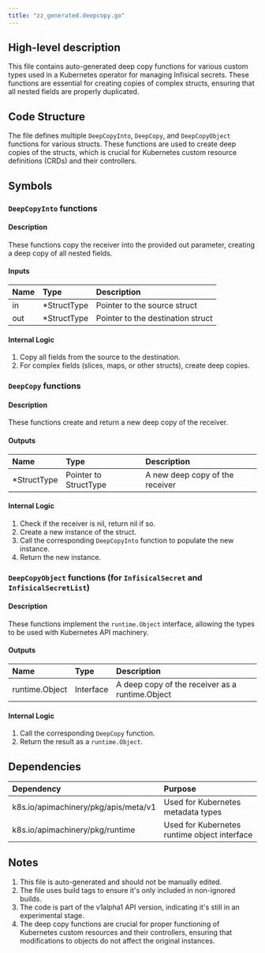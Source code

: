 ```yaml
---
title: "zz_generated.deepcopy.go"
---
```


## High-level description
This file contains auto-generated deep copy functions for various custom types used in a Kubernetes operator for managing Infisical secrets. These functions are essential for creating copies of complex structs, ensuring that all nested fields are properly duplicated.

## Code Structure
The file defines multiple `DeepCopyInto`, `DeepCopy`, and `DeepCopyObject` functions for various structs. These functions are used to create deep copies of the structs, which is crucial for Kubernetes custom resource definitions (CRDs) and their controllers.

## Symbols

### `DeepCopyInto` functions
#### Description
These functions copy the receiver into the provided out parameter, creating a deep copy of all nested fields.

#### Inputs
| Name | Type | Description |
|:-----|:-----|:------------|
| in | *StructType | Pointer to the source struct |
| out | *StructType | Pointer to the destination struct |

#### Internal Logic
1. Copy all fields from the source to the destination.
2. For complex fields (slices, maps, or other structs), create deep copies.

### `DeepCopy` functions
#### Description
These functions create and return a new deep copy of the receiver.

#### Outputs
| Name | Type | Description |
|:-----|:-----|:------------|
| *StructType | Pointer to StructType | A new deep copy of the receiver |

#### Internal Logic
1. Check if the receiver is nil, return nil if so.
2. Create a new instance of the struct.
3. Call the corresponding `DeepCopyInto` function to populate the new instance.
4. Return the new instance.

### `DeepCopyObject` functions (for `InfisicalSecret` and `InfisicalSecretList`)
#### Description
These functions implement the `runtime.Object` interface, allowing the types to be used with Kubernetes API machinery.

#### Outputs
| Name | Type | Description |
|:-----|:-----|:------------|
| runtime.Object | Interface | A deep copy of the receiver as a runtime.Object |

#### Internal Logic
1. Call the corresponding `DeepCopy` function.
2. Return the result as a `runtime.Object`.

## Dependencies
| Dependency | Purpose |
|:-----------|:--------|
| k8s.io/apimachinery/pkg/apis/meta/v1 | Used for Kubernetes metadata types |
| k8s.io/apimachinery/pkg/runtime | Used for Kubernetes runtime object interface |

## Notes
1. This file is auto-generated and should not be manually edited.
2. The file uses build tags to ensure it's only included in non-ignored builds.
3. The code is part of the v1alpha1 API version, indicating it's still in an experimental stage.
4. The deep copy functions are crucial for proper functioning of Kubernetes custom resources and their controllers, ensuring that modifications to objects do not affect the original instances.